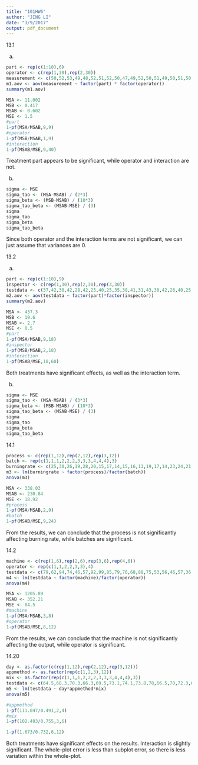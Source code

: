 ```yaml
---
title: "101HW6"
author: "JING LI"
date: "3/9/2017"
output: pdf_document
---
```


13.1

a.

```r
part <- rep(c(1:10),6)
operator <- c(rep(1,30),rep(2,30))
measurement <- c(50,52,53,49,48,52,51,52,50,47,49,52,50,51,49,50,51,50,51,46,50,51,50,50,48,50,51,49,50,49,50,51,54,48,48,52,51,53,51,46,48,51,52,50,49,50,50,48,48,47,51,51,51,51,48,50,50,50,49,48)
m1.aov <- aov(measurement ~ factor(part) * factor(operator))
summary(m1.aov)
```
```r
MSA <- 11.002
MSB <- 0.417
MSAB <- 0.602
MSE <- 1.5
#part
1-pf(MSA/MSAB,9,9)
#operator
1-pf(MSB/MSAB,1,9)
#interaction
1-pf(MSAB/MSE,9,40)
```

Treatment part appears to be significant, while operator and interaction are not.

b.
```r
sigma <- MSE
sigma_tao <- (MSA-MSAB) / (2*3)
sigma_beta <- (MSB-MSAB) / (10*3)
sigma_tao_beta <- (MSAB-MSE) / (3)
sigma
sigma_tao
sigma_beta
sigma_tao_beta
```

Since both operator and the interaction terms are not significant, we can just assume that variances are 0.

13.2

a.

```r
part <- rep(c(1:10),9)
inspector <- c(rep(1,30),rep(2,30),rep(3,30))
testdata <- c(37,42,30,42,28,42,25,40,25,35,38,41,31,43,30,42,26,40,25,34,37,43,31,42,29,43,27,40,25,34,41,42,31,43,29,45,28,43,27,35,41,42,31,43,30,45,28,42,29,35,40,42,31,43,29,45,30,42,28,34,41,43,29,42,31,44,29,43,26,35,42,42,30,42,29,46,27,43,26,34,41,43,28,42,29,45,27,41,26,35)
m2.aov <- aov(testdata ~ factor(part)*factor(inspector)) 
summary(m2.aov)
```

```r
MSA <- 437.3
MSB <- 19.6
MSAB <- 2.7
MSE <- 0.5
#part
1-pf(MSA/MSAB,9,18)
#inspector
1-pf(MSB/MSAB,2,18)
#interaction
1-pf(MSAB/MSE,18,60)
```
Both treatments have significant effects, as well as the interaction term.

b.

```r
sigma <- MSE
sigma_tao <- (MSA-MSAB) / (3*3)
sigma_beta <- (MSB-MSAB) / (10*3)
sigma_tao_beta <- (MSAB-MSE) / (3)
sigma
sigma_tao
sigma_beta
sigma_tao_beta
```

14.1

```r
process <- c(rep(1,12),rep(2,12),rep(3,12))
batch <- rep(c(1,1,1,2,2,2,3,3,3,4,4,4),3)
burningrate <- c(25,30,26,19,28,20,15,17,14,15,16,13,19,17,14,23,24,21,18,21,17,35,27,25,14,15,20,35,21,24,38,54,50,25,29,33)
m3 <- lm(burningrate ~ factor(process)/factor(batch))
anova(m3)
```

```r
MSA <- 338.03
MSAB <- 230.84
MSE <- 18.92 
#process
1-pf(MSA/MSAB,2,9)
#batch
1-pf(MSAB/MSE,9,24)
```
From the results, we can conclude that the process is not significantly affecting burning rate, while batches are significant.


14.2

```r
machine <- c(rep(1,6),rep(2,6),rep(3,6),rep(4,6))
operator <- rep(c(1,1,2,2,3,3),4)
testdata <- c(79,62,94,74,46,57,92,99,85,79,76,68,88,75,53,56,46,57,36,53,40,56,62,47) 
m4 <- lm(testdata ~ factor(machine)/factor(operator))
anova(m4)
```

```r
MSA <- 1205.89 
MSAB <- 352.21
MSE <- 84.5 
#machine
1-pf(MSA/MSAB,3,8)
#operator
1-pf(MSAB/MSE,8,12)
```
From the results, we can conclude that the machine is not significantly affecting the output, while operator is significant.

14.20

```r
day <- as.factor(c(rep(1,12),rep(2,12),rep(3,12)))
appmethod <- as.factor(rep(c(1,2,3),12))
mix <- as.factor(rep(c(1,1,1,2,2,2,3,3,3,4,4,4),3))
testdata <- c(64.5,68.3,70.3,66.3,69.5,73.1,74.1,73.8,78,66.5,70,72.3,65.2,69.2,71.2,65.0,70.3,72.8,73.8,74.5,79.1,64.8,68.3,71.5,66.2,69.0,70.8,66.5,69.0,74.2,72.3,75.4,80.1,67.7,68.6,72.4)
m5 <- lm(testdata ~ day*appmethod*mix)
anova(m5)
```

```r
#appmethod
1-pf(111.047/0.491,2,4)
#mix
1-pf(102.493/0.755,3,6)

1-pf(1.673/0.732,6,12)
```

Both treatments have significant effects on the results. Interaction is slightly significant. The whole-plot error is less than subplot error, so there is less variation within the whole-plot.